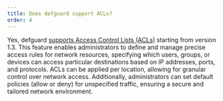 ```yaml
---
title: Does defguard support ACLs?
order: 4
---
```


Yes, defguard <a href="https://docs.defguard.net/enterprise/all-enteprise-features/access-control-list">supports Access Control Lists (ACLs)</a> starting from version 1.3. This feature enables administrators to define and manage precise access rules for network resources, specifying which users, groups, or devices can access particular destinations based on IP addresses, ports, and protocols. ACLs can be applied per location, allowing for granular control over network access. Additionally, administrators can set default policies (allow or deny) for unspecified traffic, ensuring a secure and tailored network environment.

